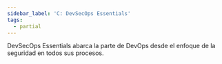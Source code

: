 ```yaml
---
sidebar_label: 'C: DevSecOps Essentials'
tags:
  - partial
---
```


DevSecOps Essentials
      abarca la parte de DevOps desde el enfoque de la seguridad en todos sus procesos.



